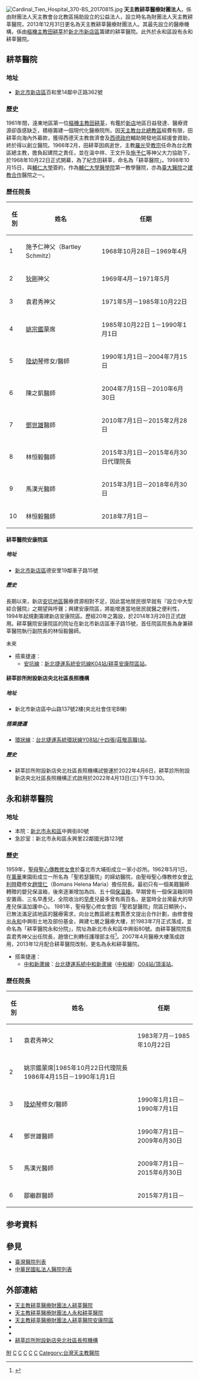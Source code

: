 {{多個問題|
{{Advert|time=2021-05-10T03:42:04+00:00}}
{{Autobiography|time=2021-05-10T03:42:04+00:00}}
{{Refimprove|time=2021-05-10T03:42:04+00:00}}
}}
{{Medical juristic person Information
| name                           =天主教耕莘醫療財團法人
| else_name                      =財團法人天主教耕莘醫院
| logo                           =
| image                          =
| full_name                      =天主教耕莘醫療財團法人
| open_date                      =1998年9月28日（財團法人天主教耕莘醫院）<br/>2013年12月31日（天主教耕莘醫療財團法人）
| closing_date                   =
| affiliated_medical_institutions=天主教耕莘醫療財團法人耕莘醫院<br/>天主教耕莘醫療財團法人永和耕莘醫院<br/>
| entrusted_medical_institutions=
| other_affiliated_institutions=天主教耕莘醫療財團法人附設耕莘護理之家<br/>天主教耕莘醫療財團法人附設新店央北社區長照機構
| registered_location            ={{ROC-TW}}<br>新北市新店區百和里14鄰中正路362號
| zip_code                       =23148
| telephone_no                   =886-2-22193391
| key_people                     =[[洪山川|洪山川]]（董事長）<br/>林天德（常務董事）<br/>李裁榮（常務董事）<br/>葛永勉（董事）<br/>孫志青（董事）<br/>謝國雄（董事）<br/>高人龍（董事）<br/>藍功堯（董事）<br/>喻永生（董事）<br/>林淑玟（董事）<br/>[[黃浩然|黃浩然]]（董事）<br/>石台華（董事）<br/>張達人（董事）<br/>任益民（董事）<br/>陳惠姿（董事）<br/>陳友倫（監察人）
| homepage                       = {{URL|www.cth.org.tw}}
}}
{{Infobox hospital
| name        = 天主教耕莘醫療財團法人耕莘醫院
| name_en     = Cardinal Tien Hospital
| admin       = 天主教耕莘醫療財團法人
| logo        = 
| image       = 
| country     = {{ROC-TW}}
| address     = '''本院'''：新北市新店區百和里14鄰中正路362號<br/>'''安康院區'''：新北市新店區德安里19鄰車子路15號
| coordinates = <!-- 在此填寫醫院位置的座標。 -->
| discriminate_code = 1231050017
| funding     = 私立
| type        = 綜合教學醫院
| Division_of_medical_liability = 區域醫院
| affiliation = 天主教耕莘醫療財團法人
| beds        = 本院：990床<br/>安康院區：335床
| num_employees = 1421人
| emergency   = 本院：重度級<br/>安康院區：一般級
| helipad     = <!-- 在此填寫醫院的直昇機坪代碼（可使用機場代碼）。只在有確實參考支持的情況下使用。 -->
| founded     = 1968年10月22日
| closed      = <!-- 此項目為選擇性。在此填入醫院停辦的日期。 -->
| demolished  = <!-- 此項目為選擇性。在此填入醫院被拆卸的日期。 -->
| dean        = 林恆毅
| website     ={{URL|www.cth.org.tw}}
}}
{{Infobox hospital
| name        = 天主教耕莘醫療財團法人永和耕莘醫院
| name_en     = Yonghe Cardinal Tien Hospital 
| admin       = 天主教耕莘醫療財團法人
| logo        = 
| image       = 
| country     = {{ROC-TWN}}
| address     = '''本院'''：新北市永和區中興街80號<br/>'''急診室'''：新北市永和區永興里22鄰國光路123號
| coordinates = <!-- 在此填寫醫院位置的座標。 -->
| discriminate_code = 1231030015
| funding     = 私立
| type        = 綜合教學醫院
| Division_of_medical_liability = 地區醫院
| affiliation = 天主教耕莘醫療財團法人
| beds        = 362床
| num_employees = 506人
| emergency   = 中度級
| helipad     = <!-- 在此填寫醫院的直昇機坪代碼（可使用機場代碼）。只在有確實參考支持的情況下使用。 -->
| founded     = 1983年
| closed      = <!-- 此項目為選擇性。在此填入醫院停辦的日期。 -->
| demolished  = <!-- 此項目為選擇性。在此填入醫院被拆卸的日期。 -->
| dean        = 鄒繼群
| website     ={{URL|www.cthyh.org.tw}}
}}
[[File:Cardinal_Tien_Hospital_370-BS_20170815.jpg|thumb]]
'''天主教耕莘醫療財團法人'''，係由財團法人天主教會台北教區捐助設立的公益法人，設立時名為財團法人天主教耕莘醫院，2013年12月31日更名為天主教耕莘醫療財團法人。其最先設立的醫療機構，係由[[樞機主教|樞機主教]][[田耕莘|田耕莘]]於[[新北市|新北市]][[新店區|新店區]]籌建的耕莘醫院。此外於永和區設有永和耕莘醫院。

== 耕莘醫院 ==
=== 地址 ===
*[[新北市|新北市]][[新店區|新店區]]百和里14鄰中正路362號
=== 歷史 ===
1961年間，遠東地區第一位[[樞機主教|樞機主教]][[田耕莘|田耕莘]]，有鑑於[[新店區|新店]]地區日益發達、醫療資源卻亟感缺乏，積極籌建一個現代化醫療院所。因[[天主教台北教區|天主教台北總教區]]經費有限，田耕莘向海內外募款，獲得西德天主教救濟會及[[西德|西德政府]]輔助開發地區經援會資助，終於得以創立醫院。1966年2月，田耕莘因病逝世，主教[[羅光|羅光]]受[[教宗|教宗]]任命為台北教區總主教，擔負起建院之責任，並在溫中祥、王文升及[[施予仁|施予仁]]等神父大力協助下，於1968年10月22日正式開幕，為了紀念田耕莘，命名為「耕莘醫院」。1998年10月15日，與[[輔仁大學|輔仁大學]]簽約，作為[[輔仁大學醫學院|輔仁大學醫學院]]第一教學醫院，亦為[[國立臺灣大學醫學院附設醫院|臺大醫院]]之[[建教合作|建教合作]]醫院之一。

=== 歷任院長 ===
{| class="wikitable"
!任別
!姓名
!任期
|-
|1||施予仁神父（Bartley Schmitz）||1968年10月28日－1969年4月
|-
|2||[[狄剛|狄剛]]神父||1969年4月－1971年5月
|-
|3||袁君秀神父||1971年5月－1985年10月22日
|-
|4||[[姚宗鑑|姚宗鑑]]蒙席||1985年10月22日 1－1990年1月1日
|-
|5||[[陸幼琴|陸幼琴]]修女/醫師||1990年1月1日－2004年7月15日
|-
|6||陳之凱醫師||2004年7月15日－2010年6月30日
|-
|7||[[鄧世雄|鄧世雄]]醫師||2010年7月1日－2015年2月28日
|-
|8||林恒毅醫師||2015年3月1日－2015年6月30日代理院長
|-
|9||馬漢光醫師||2015年3月1日－2018年6月30日
|-
|10||林恒毅醫師||2018年7月1日－
|}

====  耕莘醫院安康院區 ====
=====  地址             =====
*[[新北市|新北市]][[新店區|新店區]]德安里19鄰車子路15號
=====   歷史             =====
長期以來，新店[[安坑地區|安坑地區]]醫療資源相對不足，因此當地居民很早就有『設立中大型綜合醫院』之期望與呼聲；興建安康院區，將能增進當地居民就醫之便利性，1994年起規劃籌建新店安康院區。歷經20年之籌設，於2014年3月28日正式啟用。耕莘醫院安康院區的院址在新北市新店區車子路15號，首任院區院長為身兼耕莘醫院執行副院長的林恒毅醫師。

;未來
*搭乘捷運：
**[[安坑輕軌|安坑線]]：[[新北捷運|新北捷運系統]][[安坑輕軌|安坑線]][[耕莘安康院區站|K04站/耕莘安康院區站]]。

====  耕莘診所附設新店央北社區長照機構 ====
=====  地址             =====
*新北市新店區中山路137號2樓(央北社會住宅B棟)
=====   搭乘捷運             =====
*[[環狀線_(台北捷運)|環狀線]]：[[臺北捷運|台北捷運系統]][[環狀線_(台北捷運)|環狀線]][[十四張站|Y08站/十四張(莊敬高職)站]]。
=====   歷史             =====
*耕莘診所附設新店央北社區長照機構試營運於2022年4月6日，耕莘診所附設新店央北社區長照機構正式啟用於2022年4月13日(三)下午13:30。

== 永和耕莘醫院 ==
=== 地址 ===
*本院：[[新北市|新北市]][[永和區|永和區]]中興街80號
*急診室：新北市永和區永興里22鄰國光路123號
=== 歷史 ===
1959年，[[聖母聖心傳教修女會|聖母聖心傳教修女會]]於臺北市大埔街成立一家小診所。1962年5月1日，在[[萬華區|萬華]]東園街成立一所名為「聖若瑟醫院」的婦幼醫院，由聖母聖心傳教修女會[[比利時|比利時]]籍修女[[趙懷仁|趙懷仁]]（Bomans Helena Maria）擔任院長。最初只有一個美籍醫師轉贈的嬰兒保溫箱，後來逐漸增加為四、五十個[[保溫箱|保溫箱]]，早期曾有一個保溫箱同時安置兩、三名早產兒，全院收治的[[早產|早產]]兒最多曾有兩百名，是當時全台灣最大的早產兒保溫加護中心。 1981年，聖母聖心修女會因「聖若瑟醫院」院區日顯狹小，已無法滿足該地區的醫療需求，向台北教區總主教賈彥文提出合作計劃，由修會撥出[[永和區|永和]]中興街土地及部份基金，興建七層之醫療大樓，於1983年7月正式落成，並命名為「耕莘醫院永和分院」，院址為新北市永和區中興街80號。由耕莘醫院院長袁君秀神父出任院長，趙懷仁則轉任護理部主任<ref name="厚生會">{{cite web|url=http://www.hwe.org.tw/award_winners_6_9.asp|title=趙懷仁 她的臂彎是早產兒天堂|publisher=立法院厚生會|accessdate=2009-05-15|archive-date=2019-06-05|archive-url=https://web.archive.org/web/20190605142732/http://www.hwe.org.tw/award_winners_6_9.asp|dead-url=no}}</ref>。2007年4月醫療大樓落成啟用，2013年12月配合耕莘醫院改制，更名為永和耕莘醫院。

*搭乘捷運：
**[[中和新蘆線|中和新蘆線]]：[[臺北捷運|台北捷運系統]][[中和新蘆線|中和新蘆線]]（[[中和線|中和線]]）[[頂溪站|O04站/頂溪站]]。
=== 歷任院長 ===
{| class="wikitable"
!任別
!姓名
!任期
|-
|1||袁君秀神父||1983年7月－1985年10月22日
|-
|2||姚宗鑑蒙席|1985年10月22日代理院長 1986年4月15日－1990年1月1日
|-
|3||[[陸幼琴|陸幼琴]]修女/醫師||1990年1月1日－1990年7月1日
|-
|4||鄧世雄醫師||1990年7月1日－2009年6月30日
|-
|5||馬漢光醫師||2009年7月1日－2015年6月30日
|-
|6||鄒繼群醫師||2015年7月1日－
|}

== 参考資料 ==
{{Reflist}}

== 參見 ==
* [[臺灣醫院列表|臺灣醫院列表]]
* [[中華民國私法人醫院列表|中華民國私法人醫院列表]]

== 外部連結 ==
* [http://www.cth.org.tw/ 天主教耕莘醫療財團法人耕莘醫院] {{Wayback|url=http://www.cth.org.tw/ |date=20141129142757 }}
* [http://www.cthyh.org.tw/ 天主教耕莘醫療財團法人永和耕莘醫院] {{Wayback|url=http://www.cthyh.org.tw/ |date=20141008081748 }}
* [http://www.cth.org.tw/?aid=ankang 天主教耕莘醫療財團法人耕莘醫院安康院區] {{Wayback|url=http://www.cth.org.tw/?aid=ankang |date=20210603233211 }}
* {{Facebook|天主教耕莘醫院-469571149789769|天主教耕莘醫院}}
* {{youtube|channel=UCRgXRSg_NyQcRIjYIU_z5Mw?view_as=subscriber|耕莘醫院天主教耕莘醫療財團法人}}
* [https://www.cth.org.tw/?aid=9  耕莘診所附設新店央北社區長照機構] 

{{天主教輔仁大學}}
{{輔大醫療聯盟}}
{{Portal bar|台灣|台北|醫療|建築}}

[[Category:輔仁大學|附]]
[[Category:台灣區域醫院|C]]
[[Category:新北市醫院|C]]
[[Category:新店區|C]]
[[Category:永和區|C]]
[[Category:中華民國醫療財團法人|C]]
[[Category:台灣天主教醫院|Category:台灣天主教醫院]]